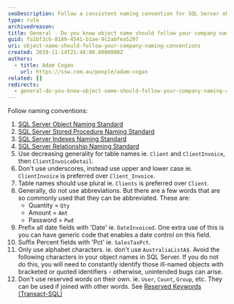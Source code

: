 ```yaml
---
seoDescription: Follow a consistent naming convention for SQL Server objects to ensure ease of use and maintenance.
type: rule
archivedreason:
title: General - Do you know object name should follow your company naming conventions?
guid: fa1bf3c6-8189-4541-b1ae-9c2abfea5297
uri: object-name-should-follow-your-company-naming-conventions
created: 2019-11-14T21:48:00.0000000Z
authors:
  - title: Adam Cogan
    url: https://ssw.com.au/people/adam-cogan
related: []
redirects:
  - general-do-you-know-object-name-should-follow-your-company-naming-conventions
---
```


Follow naming conventions:
1. [SQL Server Object Naming Standard](/use-a-sql-server-object-naming-standard)
2. [SQL Server Stored Procedure Naming Standard](/use-a-sql-server-stored-procedure-naming-standard)
3. [SQL Server Indexes Naming Standard](/use-a-sql-server-indexes-naming-standard)
4. [SQL Server Relationship Naming Standard](/use-a-sql-server-relationship-naming-standard)
5. Use decreasing generality for table names ie. `Client` and `ClientInvoice`, then `ClientInvoiceDetail`.
6. Don't use underscores, instead use upper and lower case ie. `ClientInvoice` is preferred over `Client_Invoice`.
7. Table names should use plural ie. `Clients` is preferred over `Client`.
8. Generally, do not use abbreviations. But there are a few words that are so commonly used that they can be abbreviated. These are:
   - Quantity = `Qty`
   - Amount = `Amt`
   - Password = `Pwd`
9. Prefix all date fields with 'Date' ie. `DateInvoiced`. One extra use of this is you can have generic code that enables a date control on this field.
10. Suffix Percent fields with 'Pct' ie. `SalesTaxPct`.
11. Only use alphabet characters. ie. don't use `AustraliaListA$`. Avoid the following characters in your object names in SQL Server. If you do not do this, you will need to constantly identify those ill-named objects with bracketed or quoted identifiers - otherwise, unintended bugs can arise.
12. Don't use reserved words on their own. ie. `User`, `Count`, `Group`, etc. They can be used if joined with other words. See [Reserved Keywords (Transact-SQL)](https://docs.microsoft.com/en-us/sql/t-sql/language-elements/reserved-keywords-transact-sql?view=sql-server-ver15)